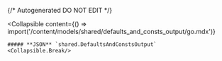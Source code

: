 {/* Autogenerated DO NOT EDIT  */}

<Collapsible
    content={() => import('/content/models/shared/defaults_and_consts_output/go.mdx')}
>
    ##### **JSON** `shared.DefaultsAndConstsOutput`
    <Collapsible.Break/>
</Collapsible>

